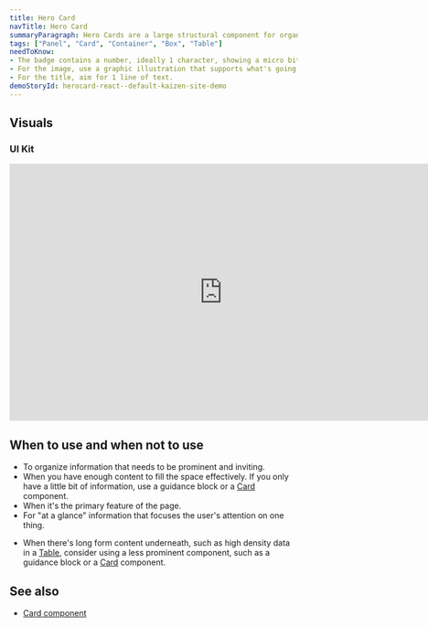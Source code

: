 ```yaml
---
title: Hero Card
navTitle: Hero Card
summaryParagraph: Hero Cards are a large structural component for organizing primary content. They are used to create visual interest and draw attention.
tags: ["Panel", "Card", "Container", "Box", "Table"]
needToKnow:
- The badge contains a number, ideally 1 character, showing a micro bit of information such as a step.
- For the image, use a graphic illustration that supports what's going on in the rest of the card.
- For the title, aim for 1 line of text.
demoStoryId: herocard-react--default-kaizen-site-demo
---
```



## Visuals

### UI Kit

<iframe style="border: none;" width="744" height="450" src="https://www.figma.com/embed?embed_host=share&url=https%3A%2F%2Fwww.figma.com%2Ffile%2Fe3TyAOZKfLg9cA01Iy1Mgm%2FKaizen-Site-embed%3Fnode-id%3D14670%253A347" allowfullscreen></iframe>

## When to use and when not to use

<DosAndDonts>
<Do>

* To organize information that needs to be prominent and inviting.
* When you have enough content to fill the space effectively. If you only have a little bit of information, use a
guidance block or a [Card](/components/card) component.
* When it's the primary feature of the page.
* For "at a glance" information that focuses the user's attention on one thing.

</Do>
<Dont>

*   When there's long form content underneath, such as high density data in a [Table](/components/table), consider using
 a less prominent component, such as a guidance block or a [Card](/components/card) component.

</Dont>
</DosAndDonts>


## See also

*   [Card component](/components/card/)
